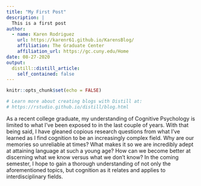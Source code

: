 ```yaml
---
title: "My First Post"
description: |
  This is a first post
author:
  - name: Karen Rodriguez
    url: https://karenr61.github.io/KarensBlog/
    affiliation: The Graduate Center
    affiliation_url: https://gc.cuny.edu/Home
date: 08-27-2020
output:
  distill::distill_article:
    self_contained: false
---
```


```r
knitr::opts_chunk$set(echo = FALSE)

# Learn more about creating blogs with Distill at:
# https://rstudio.github.io/distill/blog.html

```

As a recent college graduate, my understanding of Cognitive Psychology is limited to what I've been exposed to in the last couple of years. With that being said, I have gleaned copious research questions from what I've learned as I find cognition to be an increasingly complex field. Why are our memories so unreliable at times? What makes it so we are incredibly adept at attaining language at such a young age? How can we become better at discerning what we know versus what we don't know? In the coming semester, I hope to gain a thorough understanding of not only the aforementioned topics, but cognition as it relates and applies to interdisciplinary fields. 

